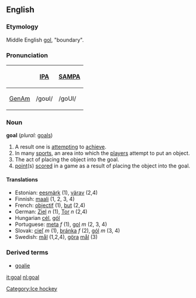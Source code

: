 ==English==
===Etymology===
Middle English [[gol]], "boundary".  

===Pronunciation===
{| border=1 cellpadding=5
! !! [[w:IPA|IPA]] !! [[w:SAMPA|SAMPA]]
|-
! [[GenAm]]
| /ɡoʊl/ || /goUl/
|}


===Noun===
'''goal''' (''plural:'' [[goals]])

# A result one is [[attempt]]ing to [[achieve]].
# In many [[sport]]s, an area into which the [[player]]s attempt to put an object.
# The act of placing the object into the goal.
# [[point]](s) [[score]]d in a game as a result of placing the object into the goal.

====Translations====
*Estonian: [[eesmärk]] (1), [[värav]] (2,4)
*Finnish: [[maali]] (1, 2, 3, 4)
*French: [[objectif]] (1), [[but]] (2,4)
*German: [[Ziel]] ''n'' (1), [[Tor]] ''n'' (2,4)
*Hungarian [[cél]], [[gól]]
*Portuguese: [[meta]] ''f'' (1), [[gol]] ''m'' (2, 3, 4)
*Slovak: [[cieľ]] ''m'' (1), [[bránka]] ''f'' (2), [[gól]] ''m'' (3, 4)
*Swedish: [[mål]] (1,2,4), [[göra]] [[mål]] (3)

[[Category:Ice hockey]]

===Derived terms===
*[[goalie]]

[[it:goal]]
[[nl:goal]]